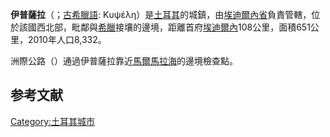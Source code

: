 {{Infobox settlement
<!-- See Template:Infobox settlement for additional fields and descriptions -->
| name                    = İpsala
| image_skyline           =
| image_caption           =
| image_shield            =
| pushpin_map             = Turkey
| latd  = 40 |latm  = 55 |lats  = 18 |latNS  = N
| longd = 26 |longm = 22 |longs = 55 |longEW = E
| coordinates_display     = inline,title
| coordinates_format      = dms
| subdivision_type        = 國家
| subdivision_name        = [[土耳其|土耳其]]
| subdivision_type1       = [[土耳其行政區劃|省]]
| subdivision_name1       = 
[[埃迪爾內省|埃迪爾內省]]| subdivision_type2       =
| subdivision_name2       =
| leader_party            = [[共和人民黨_(土耳其)|CHP]]
| leader_title            = 市長
| leader_name             = Mehmet Karagöz
| leader_title1           = {{en-link|Kaymakam}}
| leader_name1            = Mehmet Ali Gürbüz
| area_footnotes          = {{Turkey district areas|SOURCE}}
| area_blank1_title       = 行政區
| area_blank1_km2         = {{Turkey district areas|Edirne|İpsala}}
| elevation_m             =
| population_footnotes    = {{Turkey district populations|SOURCE|Edirne}}
| population_urban        = {{Turkey district populations|Edirne|İpsala|şehir}}
| population_as_of        = {{Turkey district populations|YEAR}}
| population_blank1_title = 行政區
| population_blank1       = {{Turkey district populations|Edirne|İpsala|toplam}}
| population_density_blank1_km2  = auto
| postal_code_type        =
| postal_code             =
| website                 = {{URL| www.ipsala.bel.tr | www.ipsala.bel.tr }}
}}
'''伊普薩拉'''（{{lang-tr|İpsala}}；[[古希臘語|古希臘語]]: Κυψέλη）是[[土耳其|土耳其]]的城鎮，由[[埃迪爾內省|埃迪爾內省]]負責管轄，位於該國西北部，毗鄰與[[希臘|希臘]]接壤的邊境，距離首府[[埃迪爾內|埃迪爾內]]108公里，面積651公里，2010年人口8,332。

洲際公路{{TUR-D|110}}（{{European route E|84}}）通過伊普薩拉靠近[[馬爾馬拉海|馬爾馬拉海]]的邊境檢查點。

==参考文献==
{{reflist}}

{{Turkey-geo-stub}}
[[Category:土耳其城市|Category:土耳其城市]]